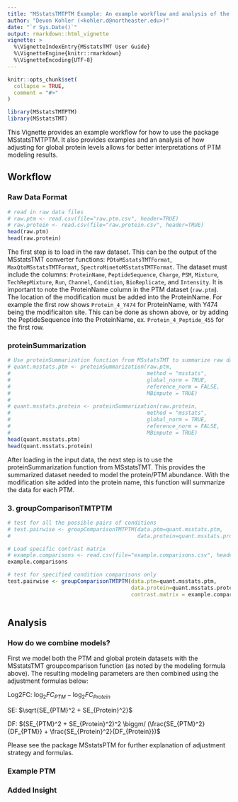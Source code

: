 ---
title: "MSstatsTMTPTM Example: An example workflow and analysis of the MSstatsTMTPTM package"
author: "Devon Kohler (<kohler.d@northeaster.edu>)"
date: "`r Sys.Date()`"
output: rmarkdown::html_vignette
vignette: >
  %\VignetteIndexEntry{MSstatsTMT User Guide}
  %\VignetteEngine{knitr::rmarkdown}
  %\VignetteEncoding{UTF-8}
---

```{r setup, include=FALSE}
knitr::opts_chunk$set(
  collapse = TRUE,
  comment = "#>"
)
```

```{r}
library(MSstatsTMTPTM)
library(MSstatsTMT)
```

This Vignette provides an example workflow for how to use the package MSstatsTMTPTM. It also provides examples and an analysis of how adjusting for global protein levels allows for better interpretations of PTM modeling results.

## Workflow

### Raw Data Format

```{r}
# read in raw data files
# raw.ptm <- read.csv(file="raw.ptm.csv", header=TRUE)
# raw.protein <- read.csv(file="raw.protein.csv", header=TRUE)
head(raw.ptm)
head(raw.protein)
```

The first step is to load in the raw dataset. This can be the output of the MSstatsTMT converter functions: `PDtoMSstatsTMTFormat`, `MaxQtoMSstatsTMTFormat`, `SpectroMinetoMSstatsTMTFormat`. The dataset must include the columns: `ProteinName`, `PeptideSequence`, `Charge`, `PSM`, `Mixture`, `TechRepMixture`, `Run`, `Channel`, `Condition`, `BioReplicate`, and `Intensity`. It is important to note the ProteinName column in the PTM dataset (`raw.ptm`). The location of the modification must be added into the ProteinName. For example the first row shows `Protein_4_Y474` for ProteinName, with Y474 being the modificaiton site. This can be done as shown above, or by adding the PeptideSequence into the ProteinName, ex. `Protein_4_Peptide_455` for the first row.


### proteinSummarization

``` {r}

# Use proteinSummarization function from MSstatsTMT to summarize raw data
# quant.msstats.ptm <- proteinSummarization(raw.ptm,
#                                           method = "msstats",
#                                           global_norm = TRUE,
#                                           reference_norm = FALSE,
#                                           MBimpute = TRUE)
# 
# quant.msstats.protein <- proteinSummarization(raw.protein,
#                                           method = "msstats",
#                                           global_norm = TRUE,
#                                           reference_norm = FALSE,
#                                           MBimpute = TRUE)
head(quant.msstats.ptm)
head(quant.msstats.protein)

```

After loading in the input data, the next step is to use the proteinSummarization function from MSstatsTMT. This provides the summarized dataset needed to model the protein/PTM abundance. With the modification site added into the protein name, this function will summarize the data for each PTM.


### 3. groupComparisonTMTPTM

``` {r}

# test for all the possible pairs of conditions
# test.pairwise <- groupComparisonTMTPTM(data.ptm=quant.msstats.ptm,
#                                        data.protein=quant.msstats.protein)

# Load specific contrast matrix
# example.comparisons <- read.csv(file="example.comparisons.csv", header=TRUE)
example.comparisons

# test for specified condition comparisons only
test.pairwise <- groupComparisonTMTPTM(data.ptm=quant.msstats.ptm,
                                       data.protein=quant.msstats.protein,
                                       contrast.matrix = example.comparisons)



```


## Analysis

### How do we combine models?

First we model both the PTM and global protein datasets with the MSstatsTMT groupcomparison function (as noted by the modeling formula above). The resulting modeling parameters are then combined using the adjustment formulas below:

Log2FC: $\log_2FC_{PTM} - \log_2FC_{Protein}$

SE: $\sqrt{SE_{PTM}^2 + SE_{Protein}^2}$

DF: $(SE_{PTM}^2 + SE_{Protein}^2)^2 \biggm/ (\frac{SE_{PTM}^2}{DF_{PTM}} + \frac{SE_{Protein}^2}{DF_{Protein}})$

Please see the package MSstatsPTM for further explanation of adjustment strategy and formulas.

### Example PTM

### Added Insight





